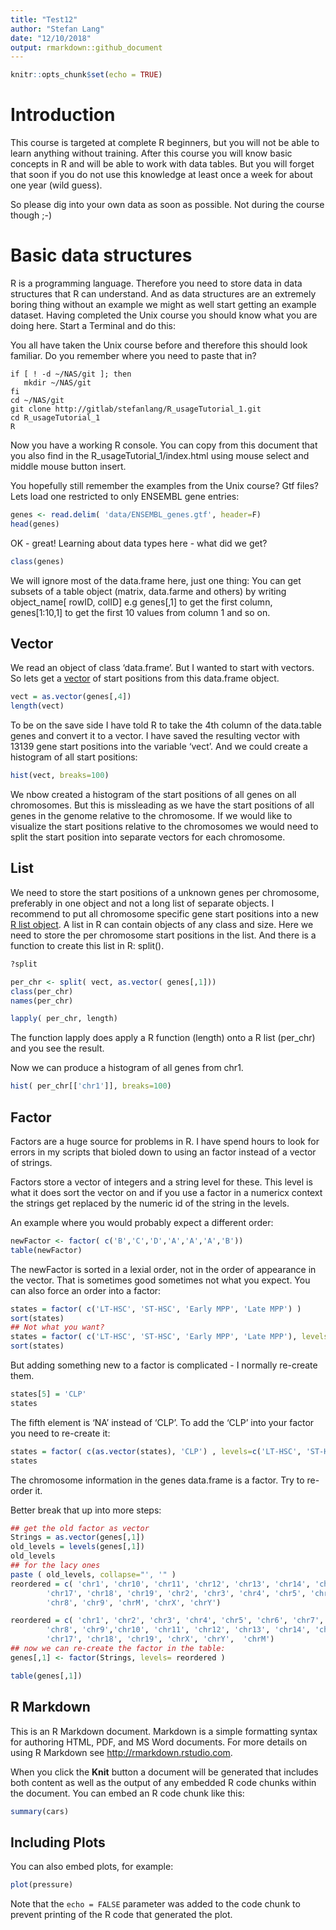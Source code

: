 ```yaml
---
title: "Test12"
author: "Stefan Lang"
date: "12/10/2018"
output: rmarkdown::github_document
---
```


```r
knitr::opts_chunk$set(echo = TRUE)
```

# Introduction

This course is targeted at complete R beginners, but you will not be able to learn anything without training.
After this course you will know basic concepts in R and will be able to work with data tables.
But you will forget that soon if you do not use this knowledge at least once a week for about one year (wild guess).

So please dig into your own data as soon as possible. Not during the course though ;-)
 

# Basic data structures

R is a programming language. Therefore you need to store data in data structures that R can understand.
And as data structures are an extremely boring thing without an example we might as well start getting an example dataset.
Having completed the Unix course you should know what you are doing here. Start a Terminal and do this:

You all have taken the Unix course before and therefore this should look
familiar. Do you remember where you need to paste that in?

```
if [ ! -d ~/NAS/git ]; then
   mkdir ~/NAS/git
fi
cd ~/NAS/git
git clone http://gitlab/stefanlang/R_usageTutorial_1.git
cd R_usageTutorial_1
R
```

Now you have a working R console. You can copy from this document that you also find in the R_usageTutorial_1/index.html using mouse select and middle mouse button insert.

You hopefully still remember the examples from the Unix course? Gtf files?
Lets load one restricted to only ENSEMBL gene entries:

```r

genes <- read.delim( 'data/ENSEMBL_genes.gtf', header=F)
head(genes)

```

OK - great! Learning about data types here - what did we get?

```r
class(genes)
```

We will ignore most of the data.frame here, just one thing: You can get subsets
of a table object (matrix, data.farme and others) by writing
object_name[ rowID, colID] e.g genes[,1] to get the first column,
genes[1:10,1] to get the first 10 values from column 1 and so on.

## Vector

We read an object of class 'data.frame'. But I wanted to start with vectors. So
lets get a [vector](http://www.r-tutor.com/r-introduction/vector) of start
positions from this data.frame object.

```r
vect = as.vector(genes[,4])
length(vect)
```

To be on the save side I have told R to take the 4th column of the
data.table genes and convert it to a vector. I have saved the resulting vector
with 13139 gene start positions into the variable 'vect'. 
And we could create a histogram of all start positions:

```r
hist(vect, breaks=100)
```

We nbow created a histogram of the start positions of all genes on all 
chromosomes. But this is missleading as we have the start positions of all
genes in the genome relative to the chromosome. If we would like to visualize
the start positions relative to the chromosomes we would need to split the start
position into separate vectors for each chromosome.


## List

We need to store the start positions of a unknown genes per chromosome,
preferably in one object and not a long list of separate objects. I recommend to
put all chromosome specific gene start positions into a new [R
list object](http://www.r-tutor.com/r-introduction/list). A list in R can
contain objects of any class and size. Here we need to store the per chromosome
start positions in the list. And there is a function to create this list in R:
split().


```r
?split

per_chr <- split( vect, as.vector( genes[,1]))
class(per_chr)
names(per_chr)

lapply( per_chr, length)
```

The function lapply does apply a R function (length) onto a R list (per_chr)
and you see the result.

Now we can produce a histogram of all genes from chr1.

```r
hist( per_chr[['chr1']], breaks=100)
```

## Factor

Factors are a huge source for problems in R. I have spend hours to look for
errors in my scripts that bioled down to using an factor instead of a vector of
strings.

Factors store a vector of integers and a string level for these. This level is
what it does sort the vector on and if you use a factor in a numericx context
the strings get replaced by the numeric id of the string in the levels.

An example where you would probably expect a different order:

```r
newFactor <- factor( c('B','C','D','A','A','A','B'))
table(newFactor)
```

The newFactor is sorted in a lexial order, not in the order of appearance in
the vector. That is sometimes good sometimes not what you expect.
You can also force an order into a factor:

```r
states = factor( c('LT-HSC', 'ST-HSC', 'Early MPP', 'Late MPP') )
sort(states)
## Not what you want?
states = factor( c('LT-HSC', 'ST-HSC', 'Early MPP', 'Late MPP'), levels= c('LT-HSC', 'ST-HSC', 'Early MPP', 'Late MPP'))
sort(states)
```

But adding something new to a factor is complicated - I normally re-create them.

```r
states[5] = 'CLP'
states
```

The fifth element is 'NA' instead of 'CLP'. To add the 'CLP' into your factor
you need to re-create it:

```r
states = factor( c(as.vector(states), 'CLP') , levels=c('LT-HSC', 'ST-HSC', 'Early MPP', 'Late MPP', 'CLP') )
states
```

The chromosome information in the genes data.frame is a factor. Try to re-order
it.

Better break that up into more steps:

```r
## get the old factor as vector
Strings = as.vector(genes[,1])
old_levels = levels(genes[,1])
old_levels
## for the lacy ones
paste ( old_levels, collapse="', '" )
reordered = c( 'chr1', 'chr10', 'chr11', 'chr12', 'chr13', 'chr14', 'chr15', 'chr16', 
		'chr17', 'chr18', 'chr19', 'chr2', 'chr3', 'chr4', 'chr5', 'chr6', 'chr7', 
		'chr8', 'chr9', 'chrM', 'chrX', 'chrY')

reordered = c( 'chr1', 'chr2', 'chr3', 'chr4', 'chr5', 'chr6', 'chr7', 
		'chr8', 'chr9','chr10', 'chr11', 'chr12', 'chr13', 'chr14', 'chr15', 'chr16', 
		'chr17', 'chr18', 'chr19', 'chrX', 'chrY',  'chrM')
## now we can re-create the factor in the table:
genes[,1] <- factor(Strings, levels= reordered )

table(genes[,1])

```

## R Markdown

This is an R Markdown document. Markdown is a simple formatting syntax for authoring HTML, PDF, and MS Word documents. For more details on using R Markdown see <http://rmarkdown.rstudio.com>.

When you click the **Knit** button a document will be generated that includes both content as well as the output of any embedded R code chunks within the document. You can embed an R code chunk like this:

```r
summary(cars)
```

## Including Plots

You can also embed plots, for example:

```r
plot(pressure)
```

Note that the `echo = FALSE` parameter was added to the code chunk to prevent printing of the R code that generated the plot.

